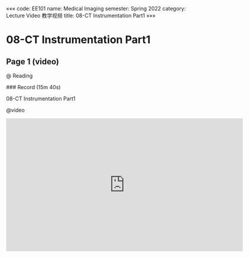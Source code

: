 «««
code: EE101
name: Medical Imaging
semester: Spring 2022
category: Lecture Video 教学视频
title: 08-CT Instrumentation Part1
»»»

# 08-CT Instrumentation Part1

## Page 1 (video)

@ Reading

<div class="markdown-body">
### Record (15m 40s)

08-CT  Instrumentation Part1
</div>

@video

<iframe src="https://sbbrisk.com/e/mfe35k7jferp.html" frameborder=0 marginwidth=0 marginheight=0 scrolling=no width=640 height=360 allowfullscreen></iframe>
